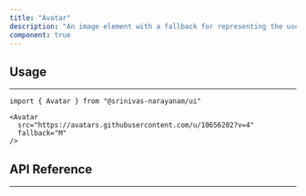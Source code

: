 ```yaml
---
title: "Avatar"
description: "An image element with a fallback for representing the user."
component: true
---
```


<ComponentExample name="avatar-demo" />

## Usage

---

```tsx
import { Avatar } from "@srinivas-narayanam/ui"
```

```tsx
<Avatar
  src="https://avatars.githubusercontent.com/u/10656202?v=4"
  fallback="M"
/>
```

## API Reference

---

<ComponentReference mainComponent="Avatar" />